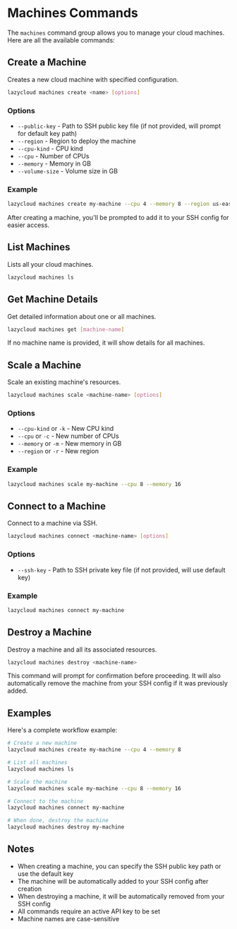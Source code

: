 # Machines Commands

The `machines` command group allows you to manage your cloud machines. Here are all the available commands:

## Create a Machine

Creates a new cloud machine with specified configuration.

```bash
lazycloud machines create <name> [options]
```

### Options

- `--public-key` - Path to SSH public key file (if not provided, will prompt for default key path)
- `--region` - Region to deploy the machine
- `--cpu-kind` - CPU kind
- `--cpu` - Number of CPUs
- `--memory` - Memory in GB
- `--volume-size` - Volume size in GB

### Example

```bash
lazycloud machines create my-machine --cpu 4 --memory 8 --region us-east-1
```

After creating a machine, you'll be prompted to add it to your SSH config for easier access.

## List Machines

Lists all your cloud machines.

```bash
lazycloud machines ls
```

## Get Machine Details

Get detailed information about one or all machines.

```bash
lazycloud machines get [machine-name]
```

If no machine name is provided, it will show details for all machines.

## Scale a Machine

Scale an existing machine's resources.

```bash
lazycloud machines scale <machine-name> [options]
```

### Options

- `--cpu-kind` or `-k` - New CPU kind
- `--cpu` or `-c` - New number of CPUs
- `--memory` or `-m` - New memory in GB
- `--region` or `-r` - New region

### Example

```bash
lazycloud machines scale my-machine --cpu 8 --memory 16
```

## Connect to a Machine

Connect to a machine via SSH.

```bash
lazycloud machines connect <machine-name> [options]
```

### Options

- `--ssh-key` - Path to SSH private key file (if not provided, will use default key)

### Example

```bash
lazycloud machines connect my-machine
```

## Destroy a Machine

Destroy a machine and all its associated resources.

```bash
lazycloud machines destroy <machine-name>
```

This command will prompt for confirmation before proceeding. It will also automatically remove the machine from your SSH config if it was previously added.

## Examples

Here's a complete workflow example:

```bash
# Create a new machine
lazycloud machines create my-machine --cpu 4 --memory 8

# List all machines
lazycloud machines ls

# Scale the machine
lazycloud machines scale my-machine --cpu 8 --memory 16

# Connect to the machine
lazycloud machines connect my-machine

# When done, destroy the machine
lazycloud machines destroy my-machine
```

## Notes

- When creating a machine, you can specify the SSH public key path or use the default key
- The machine will be automatically added to your SSH config after creation
- When destroying a machine, it will be automatically removed from your SSH config
- All commands require an active API key to be set
- Machine names are case-sensitive
